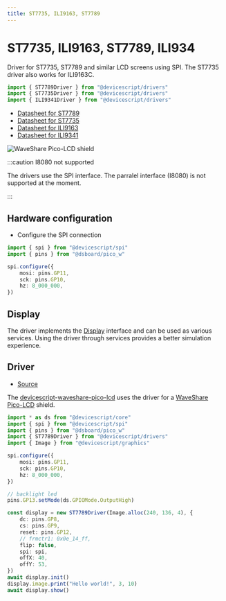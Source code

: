 ```yaml
---
title: ST7735, ILI9163, ST7789
---
```


# ST7735, ILI9163, ST7789, ILI934

Driver for ST7735, ST7789 and similar LCD screens using SPI.
The ST7735 driver also works for ILI9163C.

```ts
import { ST7789Driver } from "@devicescript/drivers"
import { ST7735Driver } from "@devicescript/drivers"
import { ILI9341Driver } from "@devicescript/drivers"
```

-   [Datasheet for ST7789](https://www.waveshare.com/w/upload/a/ae/ST7789_Datasheet.pdf)
-   [Datasheet for ST7735](https://www.displayfuture.com/Display/datasheet/controller/ST7735.pdf)
-   [Datasheet for ILI9163](https://www.newhavendisplay.com/app_notes/ILI9163.pdf)
-   [Datasheet for ILI9341](https://cdn-shop.adafruit.com/datasheets/ILI9341.pdf)

![WaveShare Pico-LCD shield](https://github.com/mmoskal/devicescript-waveshare-pico-lcd/blob/main/assets/pico-lcd-114.png?raw=true)

:::caution I8080 not supported

The drivers use the SPI interface. The parralel interface (I8080) is not supported at the moment.

:::

## Hardware configuration

-   Configure the SPI connection

```ts
import { spi } from "@devicescript/spi"
import { pins } from "@dsboard/pico_w"

spi.configure({
    mosi: pins.GP11,
    sck: pins.GP10,
    hz: 8_000_000,
})
```

## Display

The driver implements the [Display](/developer/graphics/display) interface and can be used as various services.
Using the driver through services provides a better simulation experience.

## Driver

-   [Source](https://github.com/microsoft/devicescript/blob/main/packages/drivers/src/st7735.ts)

The [devicescript-waveshare-pico-lcd](https://github.com/mmoskal/devicescript-waveshare-pico-lcd/blob/main/src/picolcd114.ts)
uses the driver for a [WaveShare Pico-LCD](https://www.waveshare.com/pico-lcd-1.14.htm) shield.

```ts
import * as ds from "@devicescript/core"
import { spi } from "@devicescript/spi"
import { pins } from "@dsboard/pico_w"
import { ST7789Driver } from "@devicescript/drivers"
import { Image } from "@devicescript/graphics"

spi.configure({
    mosi: pins.GP11,
    sck: pins.GP10,
    hz: 8_000_000,
})

// backlight led
pins.GP13.setMode(ds.GPIOMode.OutputHigh)

const display = new ST7789Driver(Image.alloc(240, 136, 4), {
    dc: pins.GP8,
    cs: pins.GP9,
    reset: pins.GP12,
    // frmctr1: 0x0e_14_ff,
    flip: false,
    spi: spi,
    offX: 40,
    offY: 53,
})
await display.init()
display.image.print("Hello world!", 3, 10)
await display.show()
```
